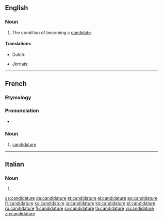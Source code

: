 ==English==

===Noun===
{{en-noun}}

# The condition of becoming a [[candidate]].

====Translations====
{{trans-top|the condition of becoming a candidate}}
* Dutch: {{t|nl|kandidatuur|f}}
{{trans-mid}}
* Jèrriais: {{t|roa-jer|candidatuthe|f}}
{{trans-bottom}}

----

==French==

===Etymology===
{{suffix|candidat|ure|lang=fr}}

===Pronunciation===
* {{IPA|/kɑ̃.di.da.tyʁ/|lang=fr}}

===Noun===
{{fr-noun|f}}

# [[candidature#English|candidature]]

----

==Italian==

===Noun===
{{head|it}} {{f}}

# {{plural of|candidatura|lang=it}}

[[cs:candidature]]
[[de:candidature]]
[[et:candidature]]
[[el:candidature]]
[[eo:candidature]]
[[fr:candidature]]
[[ko:candidature]]
[[io:candidature]]
[[kn:candidature]]
[[pl:candidature]]
[[ru:candidature]]
[[fi:candidature]]
[[sv:candidature]]
[[ta:candidature]]
[[vi:candidature]]
[[zh:candidature]]